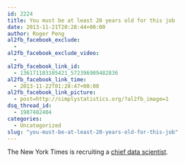 ```yaml
---
id: 2224
title: You must be at least 20 years old for this job
date: 2013-11-21T20:28:44+00:00
author: Roger Peng
al2fb_facebook_exclude:
  - 
al2fb_facebook_exclude_video:
  - 
al2fb_facebook_link_id:
  - 136171103105421_572396909482836
al2fb_facebook_link_time:
  - 2013-11-22T01:28:47+00:00
al2fb_facebook_link_picture:
  - post=http://simplystatistics.org/?al2fb_image=1
dsq_thread_id:
  - 1987482404
categories:
  - Uncategorized
slug: "you-must-be-at-least-20-years-old-for-this-job"
---
```

The New York Times is recruiting a [chief data scientist](http://jobs.nytco.com/mobile/job/New-York-Chief-Data-Scientist-Job-NY-10001/27577700/?utm_content=buffer1c5a2&utm_source=buffer&utm_medium=twitter&utm_campaign=Buffer).
